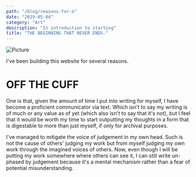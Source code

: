 ```yaml
---
path: "/blog/reasons-for-o"
date: "2019-05-04"
category: "Art"
description: "In introduction to starting"
title: "THE BEGINNING THAT NEVER ENDS."
---
```



 ![Picture](https://live.staticflickr.com/65535/48742209371_452ea9fa62_b.jpg) 

I've been building this website for several reasons.  

# OFF THE CUFF

One is that, given the amount of time I put into writing for myself, I have become a proficient communicator via text.
Which isn't to say my writing is of much or any value as of yet (which also isn't to say that it's not), but I feel that
it would be worth my time to start outputting my thoughts in a form that is digestable to more than just myself, if only
for archival purposes.  

I've managed to mitigate the voice of judgement in my own head. Such is not the cause of others' judging my work
but from myself judging my own work through the imagined voices of others. Now, even though I will be putting my work somewhere
where others can see it, I can still write un-phased by judgement because it's a mental mechanism rather than a fear of potential
misunderstanding.